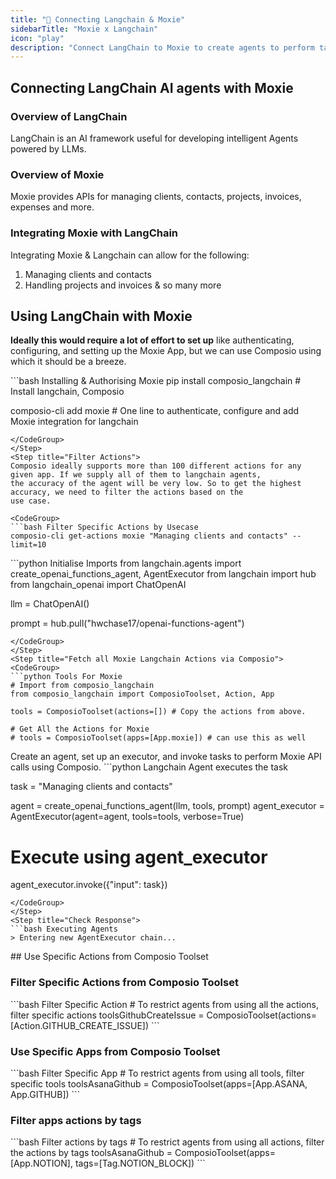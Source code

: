 ```yaml
---
title: "🚀 Connecting Langchain & Moxie"
sidebarTitle: "Moxie x Langchain"
icon: "play"
description: "Connect LangChain to Moxie to create agents to perform tasks using natural language"
---
```


## Connecting LangChain AI agents with Moxie

### Overview of LangChain

LangChain is an AI framework useful for developing intelligent Agents powered by LLMs.

### Overview of Moxie

Moxie provides APIs for managing clients, contacts, projects, invoices, expenses and more.

### Integrating Moxie with LangChain

Integrating Moxie & Langchain can allow for the following:

1. Managing clients and contacts
2. Handling projects and invoices
& so many more

## Using LangChain with Moxie

<Steps>
<Step title="Setting Up the Environment">

**Ideally this would require a lot of effort to set up** like authenticating, configuring, and setting up the Moxie App, but we can use Composio using which it should be a breeze.

<CodeGroup>
```bash Installing & Authorising Moxie
pip install composio_langchain # Install langchain, Composio 

composio-cli add moxie # One line to authenticate, configure and add Moxie integration for langchain
```
</CodeGroup>
</Step>
<Step title="Filter Actions">
Composio ideally supports more than 100 different actions for any given app. If we supply all of them to langchain agents, 
the accuracy of the agent will be very low. So to get the highest accuracy, we need to filter the actions based on the 
use case.

<CodeGroup>
```bash Filter Specific Actions by Usecase
composio-cli get-actions moxie "Managing clients and contacts" --limit=10
```
</CodeGroup>

</Step>
<Step title="Import Base Packages">

<CodeGroup>
```python Initialise Imports
from langchain.agents import create_openai_functions_agent, AgentExecutor
from langchain import hub
from langchain_openai import ChatOpenAI


llm = ChatOpenAI()

prompt = hub.pull("hwchase17/openai-functions-agent")
```
</CodeGroup>
</Step>
<Step title="Fetch all Moxie Langchain Actions via Composio">
<CodeGroup>
```python Tools For Moxie
# Import from composio_langchain
from composio_langchain import ComposioToolset, Action, App

tools = ComposioToolset(actions=[]) # Copy the actions from above. 

# Get All the Actions for Moxie
# tools = ComposioToolset(apps=[App.moxie]) # can use this as well
```
</CodeGroup>
</Step>
<Step title="Execute the Agent">
Create an agent, set up an executor, and invoke tasks to perform Moxie API calls using Composio. 
<CodeGroup>
```python Langchain Agent executes the task

task = "Managing clients and contacts"

agent = create_openai_functions_agent(llm, tools, prompt)
agent_executor = AgentExecutor(agent=agent, tools=tools, verbose=True)

# Execute using agent_executor
agent_executor.invoke({"input": task})
```
</CodeGroup>
</Step>
<Step title="Check Response">
```bash Executing Agents
> Entering new AgentExecutor chain...
```
</Step>
</Steps>
## Use Specific Actions from Composio Toolset

### Filter Specific Actions from Composio Toolset

<CodeGroup>
```bash Filter Specific Action
# To restrict agents from using all the actions, filter specific actions
toolsGithubCreateIssue = ComposioToolset(actions=[Action.GITHUB_CREATE_ISSUE])
```
</CodeGroup>

### Use Specific Apps from Composio Toolset
<CodeGroup>
```bash Filter Specific App
# To restrict agents from using all tools, filter specific tools
toolsAsanaGithub = ComposioToolset(apps=[App.ASANA, App.GITHUB])
```
</CodeGroup>

### Filter apps actions by tags 
<CodeGroup>
```bash Filter actions by tags
# To restrict agents from using all actions, filter the actions by tags
toolsAsanaGithub = ComposioToolset(apps=[App.NOTION], tags=[Tag.NOTION_BLOCK])
```
</CodeGroup>

